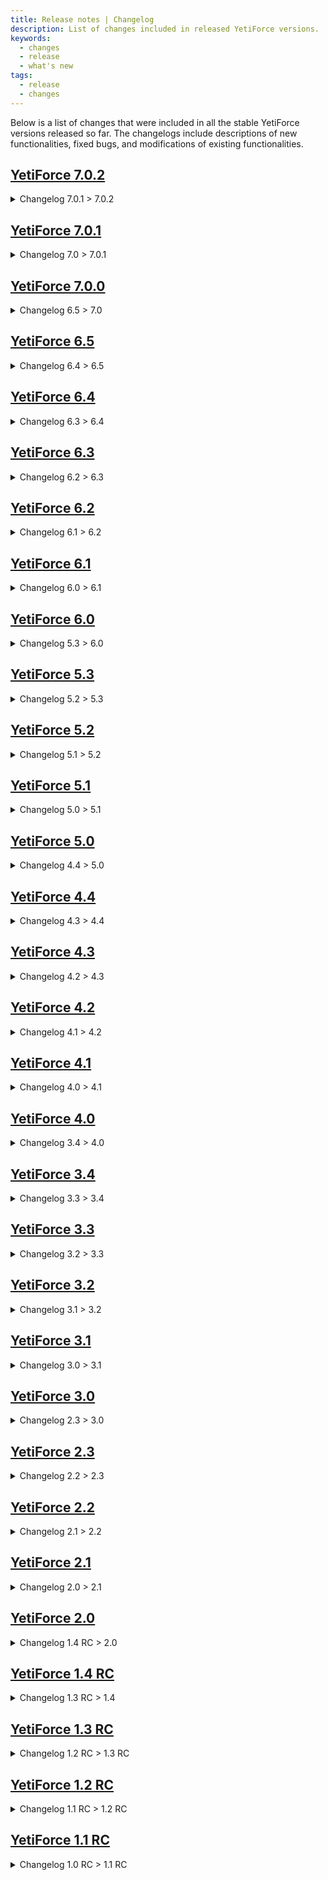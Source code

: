```yaml
---
title: Release notes | Changelog
description: List of changes included in released YetiForce versions.
keywords:
  - changes
  - release
  - what's new
tags:
  - release
  - changes
---
```


Below is a list of changes that were included in all the stable YetiForce versions released so far. The changelogs include descriptions of new functionalities, fixed bugs, and modifications of existing functionalities.


## [YetiForce 7.0.2](#yetiforce-702)

<details>
    <summary>Changelog 7.0.1 > 7.0.2</summary>
    <V_702 />
</details>

## [YetiForce 7.0.1](#yetiforce-701)

<details>
    <summary>Changelog 7.0 > 7.0.1</summary>
    <V_701 />
</details>

## [YetiForce 7.0.0](#yetiforce-700)

<details>
  <summary>Changelog 6.5 > 7.0</summary>
	<V_70 />
</details>

## [YetiForce 6.5](https://github.com/YetiForceCompany/UpdatePackages/blob/developer/YetiForce%20CRM%206.x.x/6.4.0_to_6.5.0/Changelog.txt)

<details>
  <summary>Changelog 6.4 > 6.5</summary>
    <V_65 />

</details>

## [YetiForce 6.4](https://github.com/YetiForceCompany/UpdatePackages/blob/developer/YetiForce%20CRM%206.x.x/6.3.0_to_6.4.0/Changelog.txt)

<details>
  <summary>Changelog 6.3 > 6.4</summary>
    <V_64 />

</details>

## [YetiForce 6.3](https://github.com/YetiForceCompany/UpdatePackages/blob/developer/YetiForce%20CRM%206.x.x/6.2.0_to_6.3.0/Changelog.txt)

<details>
  <summary>Changelog 6.2 > 6.3</summary>
    <V_63 />

</details>

## [YetiForce 6.2](https://github.com/YetiForceCompany/UpdatePackages/blob/developer/YetiForce%20CRM%206.x.x/6.1.0_to_6.2.0/Changelog.txt)

<details>
  <summary>Changelog 6.1 > 6.2</summary>
    <V_62 />

</details>

## [YetiForce 6.1](https://github.com/YetiForceCompany/UpdatePackages/blob/developer/YetiForce%20CRM%206.x.x/6.0.0_to_6.1.0/Changelog.txt)

<details>
  <summary>Changelog 6.0 > 6.1</summary>
    <V_61 />

</details>

## [YetiForce 6.0](https://github.com/YetiForceCompany/UpdatePackages/blob/developer/YetiForce%20CRM%205.x.x/5.3.0_to_6.0.0/Changelog.txt)

<details>
  <summary>Changelog 5.3 > 6.0</summary>
    <V_60 />

</details>

## [YetiForce 5.3](https://github.com/YetiForceCompany/UpdatePackages/blob/developer/YetiForce%20CRM%205.x.x/5.2.0_to_5.3.0/Changelog.txt)

<details>
  <summary>Changelog 5.2 > 5.3</summary>
    <V_53 />

</details>

## [YetiForce 5.2](https://github.com/YetiForceCompany/UpdatePackages/blob/developer/YetiForce%20CRM%205.x.x/5.1.0_to_5.2.0/Changelog.txt)

<details>
  <summary>Changelog 5.1 > 5.2</summary>
    <V_52 />

</details>

## [YetiForce 5.1](https://github.com/YetiForceCompany/UpdatePackages/blob/developer/YetiForce%20CRM%205.x.x/5.0.0_to_5.1.0/Changelog.txt)

<details>
  <summary>Changelog 5.0 > 5.1</summary>
    <V_51 />

</details>

## [YetiForce 5.0](https://github.com/YetiForceCompany/UpdatePackages/blob/developer/YetiForce%20CRM%206.x.x/6.3.0_to_6.4.0/Changelog.txt)

<details>
  <summary>Changelog 4.4 > 5.0</summary>
    <V_50 />

</details>

## [YetiForce 4.4](https://github.com/YetiForceCompany/UpdatePackages/blob/developer/YetiForce%20CRM%204.x.x/4.3.0_to_4.4.0/Changelog.txt)

<details>
  <summary>Changelog 4.3 > 4.4</summary>
    <V_44 />

</details>

## [YetiForce 4.3](https://github.com/YetiForceCompany/UpdatePackages/blob/developer/YetiForce%20CRM%204.x.x/4.2.0_to_4.3.0/Changelog.txt)

<details>
  <summary>Changelog 4.2 > 4.3</summary>
    <V_43 />

</details>

## [YetiForce 4.2](https://github.com/YetiForceCompany/UpdatePackages/blob/developer/YetiForce%20CRM%204.x.x/4.1.0_to_4.2.0/Changelog.txt)

<details>
  <summary>Changelog 4.1 > 4.2</summary>
    <V_42 />

</details>

## [YetiForce 4.1](https://github.com/YetiForceCompany/UpdatePackages/blob/developer/YetiForce%20CRM%204.x.x/4.0.0_to_4.1.0/Changelog.txt)

<details>
  <summary>Changelog 4.0 > 4.1</summary>
    <V_41 />

</details>

## [YetiForce 4.0](https://github.com/YetiForceCompany/UpdatePackages/blob/developer/YetiForce%20CRM%203.x.x/3.4.0_to_4.0.0/Changelog.txt)

<details>
  <summary>Changelog 3.4 > 4.0</summary>
    <V_40 />

</details>

## [YetiForce 3.4](https://github.com/YetiForceCompany/UpdatePackages/blob/developer/YetiForce%20CRM%203.x.x/3.3.0_to_3.4.0/Changelog.txt)

<details>
  <summary>Changelog 3.3 > 3.4</summary>
    <V_34 />

</details>

## [YetiForce 3.3](https://github.com/YetiForceCompany/UpdatePackages/blob/developer/YetiForce%20CRM%203.x.x/3.2.0_to_3.3.0/Changelog.txt)

<details>
  <summary>Changelog 3.2 > 3.3</summary>
    <V_33 />

</details>

## [YetiForce 3.2](https://github.com/YetiForceCompany/UpdatePackages/blob/developer/YetiForce%20CRM%203.x.x/3.1.0_to_3.2.0/Changelog.txt)

<details>
  <summary>Changelog 3.1 > 3.2</summary>
    <V_32 />

</details>

## [YetiForce 3.1](https://github.com/YetiForceCompany/UpdatePackages/blob/developer/YetiForce%20CRM%203.x.x/3.0.0_to_3.1.0/Changelog.txt)

<details>
  <summary>Changelog 3.0 > 3.1</summary>
    <V_31 />

</details>

## [YetiForce 3.0](https://github.com/YetiForceCompany/UpdatePackages/blob/developer/YetiForce%20CRM%202.x.x/2.3.0_to_3.0.0/Changelog.txt)

<details>
  <summary>Changelog 2.3 > 3.0</summary>
    <V_30 />

</details>

## [YetiForce 2.3](https://github.com/YetiForceCompany/UpdatePackages/blob/developer/YetiForce%20CRM%202.x.x/2.2.0_to_2.3.0/Changelog.txt)

<details>
  <summary>Changelog 2.2 > 2.3</summary>
    <V_23 />

</details>

## [YetiForce 2.2](https://github.com/YetiForceCompany/UpdatePackages/blob/developer/YetiForce%20CRM%202.x.x/2.1.0_to_2.2.0/Changelog.txt)

<details>
  <summary>Changelog 2.1 > 2.2</summary>
    <V_22 />

</details>

## [YetiForce 2.1](https://github.com/YetiForceCompany/UpdatePackages/blob/developer/YetiForce%20CRM%202.x.x/2.0.0_to_2.1.0/Changelog.txt)

<details>
  <summary>Changelog 2.0 > 2.1</summary>
    <V_21 />

</details>

## [YetiForce 2.0](https://github.com/YetiForceCompany/UpdatePackages/blob/developer/YetiForce%20CRM%201.x.x/1.4.0RC_to_2.0.0/Changelog.txt)

<details>
  <summary>Changelog 1.4 RC > 2.0</summary>
    <V_20 />

</details>

## [YetiForce 1.4 RC](https://github.com/YetiForceCompany/UpdatePackages/blob/developer/YetiForce%20CRM%201.x.x/1.3.0RC_to_1.4.0RC/Changelog.txt)

<details>
  <summary>Changelog 1.3 RC > 1.4</summary>
    <V_14 />

</details>

## [YetiForce 1.3 RC](https://github.com/YetiForceCompany/UpdatePackages/blob/developer/YetiForce%20CRM%201.x.x/1.2.0RC_to_1.3.0RC/Changelog.txt)

<details>
  <summary>Changelog 1.2 RC > 1.3 RC</summary>
    <V_13 />

</details>

## [YetiForce 1.2 RC](https://github.com/YetiForceCompany/UpdatePackages/blob/developer/YetiForce%20CRM%201.x.x/1.1.0RC_to_1.2.0RC/Changelog.txt)

<details>
  <summary>Changelog 1.1 RC > 1.2 RC</summary>
    <V_12 />

</details>

## [YetiForce 1.1 RC](https://github.com/YetiForceCompany/UpdatePackages/blob/developer/YetiForce%20CRM%201.x.x/1.0.0RC_to_1.1.0RC/Changelog.txt)

<details>
  <summary>Changelog 1.0 RC > 1.1 RC</summary>
    <V_11 />

</details>
